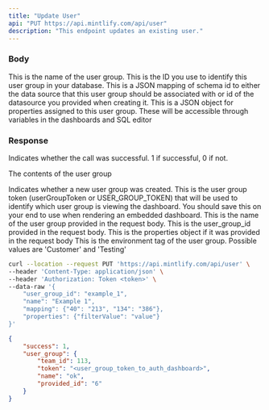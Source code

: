 ```yaml
---
title: "Update User"
api: "PUT https://api.mintlify.com/api/user"
description: "This endpoint updates an existing user."
---
```


### Body

<ParamField body="name" type="string">
    This is the name of the user group.
</ParamField>

<ParamField body="user_group_id" type="string">
    This is the ID you use to identify this user group in your database.
</ParamField>

<ParamField body="mapping" type="object">
    This is a JSON mapping of schema id to either the data source that this user
    group should be associated with or id of the datasource you provided when
    creating it.
</ParamField>

<ParamField body="properties" type="object">
    This is a JSON object for properties assigned to this user group. These will
    be accessible through variables in the dashboards and SQL editor
</ParamField>

### Response

<ResponseField name="success" type="number">
    Indicates whether the call was successful. 1 if successful, 0 if not.
</ResponseField>

<ResponseField name="user_group" type="object">

The contents of the user group

<Expandable title="Toggle object">

<ResponseField name="team_id" type="number">
    Indicates whether a new user group was created.
</ResponseField>

<ResponseField name="token" type="string">
    This is the user group token (userGroupToken or USER_GROUP_TOKEN) that will
    be used to identify which user group is viewing the dashboard. You should
    save this on your end to use when rendering an embedded dashboard.
</ResponseField>

<ResponseField name="name" type="string">
    This is the name of the user group provided in the request body.
</ResponseField>

<ResponseField name="provided_id" type="string">
    This is the user_group_id provided in the request body.
</ResponseField>

<ResponseField name="properties" type="JSON | Null">
    This is the properties object if it was provided in the request body
</ResponseField>

<ResponseField name="api_environment_tag" type="JSON or null">
    This is the environment tag of the user group. Possible values are
    'Customer' and 'Testing'
</ResponseField>

</Expandable>

</ResponseField>

<RequestExample>

```bash Example Request
curl --location --request PUT 'https://api.mintlify.com/api/user' \
--header 'Content-Type: application/json' \
--header 'Authorization: Token <token>' \
--data-raw '{
    "user_group_id": "example_1",
    "name": "Example 1",
    "mapping": {"40": "213", "134": "386"},
    "properties": {"filterValue": "value"}
}'
```

</RequestExample>

<ResponseExample>

```json Response
{
    "success": 1,
    "user_group": {
        "team_id": 113,
        "token": "<user_group_token_to_auth_dashboard>",
        "name": "ok",
        "provided_id": "6"
    }
}
```

</ResponseExample>

